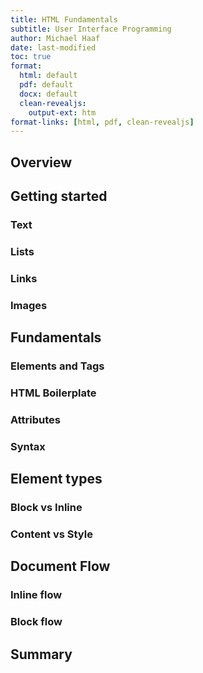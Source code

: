 ```yaml
---
title: HTML Fundamentals
subtitle: User Interface Programming
author: Michael Haaf
date: last-modified
toc: true
format: 
  html: default
  pdf: default
  docx: default
  clean-revealjs: 
    output-ext: htm
format-links: [html, pdf, clean-revealjs]
---
```


## Overview

## Getting started

### Text

### Lists

### Links

### Images

## Fundamentals

### Elements and Tags

### HTML Boilerplate

### Attributes

### Syntax 

## Element types

### Block vs Inline

### Content vs Style

## Document Flow

### Inline flow

### Block flow

## Summary

